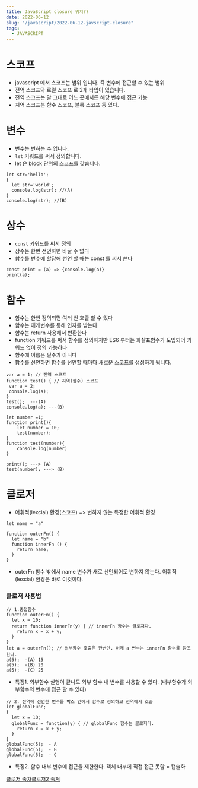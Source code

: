 ```yaml
---
title: JavaScript closure 뭐지??
date: 2022-06-12
slug: "/javascript/2022-06-12-javscript-closure"
tags:
  - JAVASCRIPT
---
```

# 스코프

- javascript 에서 스코프는 범위 입니다.
  즉 변수에 접근할 수 있는 범위
- 전역 스코프와 로컬 스코프 로 2개 타입이 있습니다.
- 전역 스코프는 말 그대로 어느 곳에서든 해당 변수에 접근 가능
- 지역 스코프는 함수 스코프, 블록 스코프 등 있다.

# 변수

- 변수는 변하는 수 입니다.
- `let`  키워드를 써서 정의합니다.
- let 은 block 단위의 스코프를 갖습니다.

```
let str='hello';
{
  let str='world';
  console.log(str); //(A)
}
console.log(str); //(B)

```

# 상수

- `const` 키워드를 써서 정의
- 상수는 한번 선언하면 바꿀 수 없다
- 함수를 변수에 할당해 선언 할 때는 const 를 써서 쓴다

```
const print = (a) => {console.log(a)}
print(a);

```

# 함수

- 함수는 한번 정의되면 여러 번 호출 할 수 있다
- 함수는 매개변수를 통해 인자를 받는다
- 함수는 return 사용해서 반환한다
- function 키워드를 써서 함수를 정의하지만
  ES6 부터는 화살표함수가 도입되어 키워드 없이 정의 가능하다
- 함수에 이름은 필수가 아니다
- 함수를 선언하면 함수를 선언할 때마다 새로운 스코프를 생성하게 됩니다.

```
var a = 1; // 전역 스코프
function test() { // 지역(함수) 스코프
 var a = 2;
 console.log(a);
}
test();  ---(A)
console.log(a); ---(B)

```

```
let number =1;
function print(){
	let number = 10;
	test(number);
}
function test(number){
	console.log(number)
}

print(); ---> (A)
test(number); ---> (B)

```

# 클로저

- 어휘적(lexcial) 환경(스코프) => 변하지 않는 특정한 어휘적 환경

```
let name = "a"

function outerFn() {
  let name = "b"
  function innerFn () {
    return name;
  }
}

```

- outerFn 함수 밖에서 name 변수가 새로 선언되어도 변하지 않는다.
  어휘적(lexcial) 환경은 바로 이것이다.

### 클로저 사용법

```
// 1.중첩함수
function outerFn() {
  let x = 10;
  return function innerFn(y) { // innerFn 함수는 클로저다.
    return x = x + y;
  }
}
let a = outerFn(); // 외부함수 호출은 한번만. 이제 a 변수는 innerFn 함수를 참조한다.
a(5);  -(A) 15 
a(5);  -(B) 20
a(5);  -(C) 25

```

- 특징1. 외부함수 실행이 끝나도 외부 함수 내 변수를 사용할 수 있다.
  (내부함수가 외부함수의 변수에 접근 할 수 있다)

```
// 2. 전역에 선언한 변수를 박스 안에서 함수로 정의하고 전역에서 호출
let globalFunc;
{
  let x = 10;
  globalFunc = function(y) { // globalFunc 함수는 클로저다.
    return x = x + y;
  }
}
globalFunc(5);  - A
globalFunc(5);  - B
globalFunc(5);  - C

```

- 특징2. 함수 내부 변수에 접근을 제한한다. 객체 내부에 직접 접근 못함 = 캡슐화

[클로저 출처](https://hanamon.kr/javascript-%ED%81%B4%EB%A1%9C%EC%A0%80/)[클로저2 출처](https://velog.io/@taero30/Closure-%ED%81%B4%EB%A1%9C%EC%A0%80-%EA%B0%9C%EB%85%90)